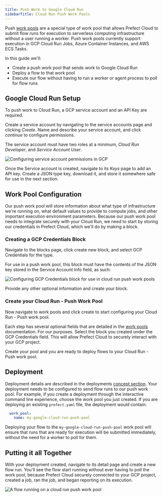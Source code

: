 ```yaml
---
title: Push Work to Google Cloud Run
sidebarTitle: Cloud Run Push Work Pools
---
```


Push [work pools](/2.10/concepts/work-pools/#work-pool-overview) are a special type of work pool that allows Prefect Cloud to submit flow runs for execution to serverless computing infrastructure without a user running a worker. Push work pools currently support execution in GCP Cloud Run Jobs, Azure Container Instances, and AWS ECS Tasks.

In this guide we'll:

- Create a push work pool that sends work to Google Cloud Run
- Deploy a flow to that work pool
- Execute our flow without having to run a worker or agent process to poll for flow runs

## Google Cloud Run Setup

To push work to Cloud Run, a GCP service account and an API Key are required.

Create a service account by navigating to the service accounts page and clicking *Create*. Name and describe your service account, and click *continue* to configure permissions.

The service account must have two roles at a minimum, *Cloud Run Developer*, and *Service Account User*.

![Configuring service account permissions in GCP](/2.10/img/guides/gcr-service-account-setup.png)

Once the Service account is created, navigate to its *Keys* page to add an API key. Create a JSON type key, download it, and store it somewhere safe for use in the next section.

## Work Pool Configuration

Our push work pool will store information about what type of infrastructure we're running on, what default values to provide to compute jobs, and other important execution environment parameters. Because our push work pool needs to integrate securely with your Cloud Run, we need to start by storing our credentials in Prefect Cloud, which we'll do by making a block.

### Creating a GCP Credentials Block

Navigate to the blocks page, click create new block, and select GCP Credentials for the type.

For use in a push work pool, this block must have the contents of the JSON key stored in the Service Account Info field, as such:

![Configuring GCP Credentials block for use in cloud run push work pools](/2.10/img/guides/gcp-creds-block-setup.png)

Provide any other optional information and create your block.

### Create your Cloud Run - Push Work Pool

Now navigate to work pools and click create to start configuring your Cloud Run - Push work pool.

Each step has several optional fields that are detailed in the [work pools](/2.10/concepts/work-pools/) documentation. For our purposes. Select the block you created under the GCP Credentials field. This will allow Prefect Cloud to securely interact with your GCP project.

Create your pool and you are ready to deploy flows to your Cloud Run - Push work pool.

## Deployment

Deployment details are described in the deployments [concept section](/2.10/concepts/deployments/). Your deployment needs to be configured to send flow runs to our push work pool. For example, if you create a deployment through the interactive command line experience, choose the work pool you just created. If you are deploying an existing `prefect.yaml` file,  the deployment would contain:

```yaml
  work_pool:
    name: my-google-cloud-run-push-pool
```

Deploying your flow to the `my-google-cloud-run-push-pool` work pool will ensure that runs that are ready for execution will be submitted immediately, without the need for a worker to poll for them.

## Putting it all Together

With your deployment created, navigate to its detail page and create a new flow run. You'll see the flow start running without ever having to poll the work pool, because Prefect Cloud securely connected to your GCP project, created a job, ran the job, and began reporting on its execution.

![A flow running on a cloud run push work pool](/2.10/img/guides/push-flow-running.png)


